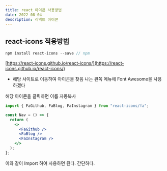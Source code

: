 ```yaml
---
title: react 아이콘 사용방법
date: 2022-08-04
description: 리액트 아이콘
---
```


## react-icons 적용방법

```js
npm install react-icons --save // npm
```

[https://react-icons.github.io/react-icons/](https://react-icons.github.io/react-icons/)

- 해당 사이트로 이동하여 아이콘을 찾음
  나는 왼쪽 메뉴에 Font Awesome을 사용하겠다

해당 아이콘을 클릭하면 이름 자동복사

```jsx
import { FaGithub, FaBlog, FaInstagram } from "react-icons/fa";

const Nav = () => {
  return (
    <>
      <FaGithub />
      <FaBlog />
      <FaInstagram />
    </>
  );
};
```

이와 같이 Import 하여 사용하면 된다. 간단하다.

